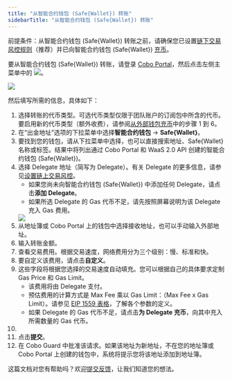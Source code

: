 ```yaml
---
title: "从智能合约钱包 (Safe{Wallet}) 转账"
sidebarTitle: "从智能合约钱包 (Safe{Wallet}) 转账"
---
```



<Note>前提条件：从智能合约钱包 (Safe\{Wallet\}) 转账之前，请确保您已设置[链下交易风控规则](/cn/portal/risk-controls/off-chain-tx-set-transfer)（推荐）并已向智能合约钱包 (Safe\{Wallet\}) [充币](/cn/portal/smart-contract-wallets/deposit-assets)。</Note>

要从智能合约钱包 (Safe{Wallet}) 转账，请登录 [Cobo Portal](https://portal.cobo.com/login)，然后点击左侧主菜单中的 <img src="/cn/images/transfers/transfer-button.svg" className="icon"></img>。

<img src="/cn/images/transfers/transfer-button-location.png" className="screenshot_modal"/>
 

然后填写所需的信息，具体如下：

1. 选择转账的代币类型。可选代币类型仅限于团队账户的订阅包中所含的代币。要启用新的代币类型（额外收费），请参阅[从外部钱包充币](https://manuals.cobo.com/cn/portal/mpc-wallets/ocw/transfers#)中的步骤 1 到 6。
2. 在“出金地址”选项的下拉菜单中选择**智能合约钱包** -> **Safe&#123;Wallet&#125;**。
3. 要找到您的钱包，请从下拉菜单中选择，也可以直接搜索地址、Safe&#123;Wallet&#125; 名称或标签。结果中将列出通过 Cobo Portal 和 WaaS 2.0 API 创建的智能合约钱包 (Safe&#123;Wallet&#125;)。
4. 选择 Delegate 地址（简写为 Delegate）。有关 Delegate 的更多信息，请参见[设置链上交易风控](/cn/portal/smart-contract-wallets/set-up-delegates)。
    - 如果您尚未向智能合约钱包 (Safe&#123;Wallet&#125;) 中添加任何 Delegate，请点击**添加 Delegate**。
    - 如果所选 Delegate 的 Gas 代币不足，请先按照屏幕说明为该 Delegate 充入 Gas 费用。
    <img src="/cn/images/transfers/add-delegate.png" className="screenshot_modal"/>
5. 从地址簿或 Cobo Portal 上的钱包中选择接收地址，也可以手动输入外部地址。
6. 输入转账金额。
7. 查看交易费用。根据交易速度，网络费用分为三个级别：慢、标准和快。
8. 要自定义该费用，请点击**自定义**。
9. 这些字段将根据您选择的交易速度自动填充。您可以根据自己的具体要求定制 Gas Price 和 Gas Limit。
    - 该费用将由 Delegate 支付。
    - 预估费用的计算方式是 Max Fee 乘以 Gas Limit：（Max Fee x Gas Limit）。请参见 [EIP 1559 表格](/cn/portal/transfers/from-mpc-wallets#eip1559)，了解各个参数的定义。
    - 如果 Delegate 的 Gas 代币不足，请点击**为 Delegate 充币**，向其中充入所需数量的 Gas 代币。
10. <MySnippet />
11. 点击**提交**。
12. 在 Cobo Guard 中批准该请求。如果该地址为新地址，不在您的地址簿或 Cobo Portal 上创建的钱包中，系统将提示您将该地址添加到地址簿。





<Tip>这篇文档对您有帮助吗？欢迎[提交反馈](https://forms.zohopublic.com/cobo/form/DocumentFeedbackForm/formperma/QvLOhxJv1_JMsJ-1dleZ8Itb_7rzN-LtgvsDdxosoVI)，让我们知道您的想法。</Tip>